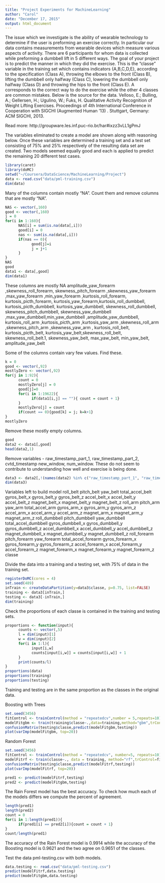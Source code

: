 ```yaml
---
title: "Project Experiments for MachineLearning"
author: "Carol"
date: "December 17, 2015"
output: html_document
---
```

The issue which we investigate is the ability of wearable technology to determine if the user is preforming an exercise correctly. In particular our data contains measurements from wearable devices which measure various aspects of activity. There are 6 participants for whom data is collected while preforming a dumbbell lift in 5 different ways. 
The goal of your project is to predict the manner in which they did the exercise. This is the "classe" variable in the training set which contains indicators {A,B,C,D,E}, according to the specification (Class A), throwing the elbows to the front (Class B), lifting the dumbbell only halfway (Class C), lowering the dumbbell only halfway (Class D) and throwing the hips to the front (Class E). A corresponds to the correct way to do the exercise while the other 4 classes are common mistakes.
Below is the source for the data.
Velloso, E.; Bulling, A.; Gellersen, H.; Ugulino, W.; Fuks, H. Qualitative Activity Recognition of Weight Lifting Exercises. Proceedings of 4th International Conference in Cooperation with SIGCHI (Augmented Human '13) . Stuttgart, Germany: ACM SIGCHI, 2013.

Read more: http://groupware.les.inf.puc-rio.br/har#ixzz3vLL1gPmJ

The variables eliminated to create a model are shown along with reasoning below. Once these variables are determined a training set and a test set consisting of 75% and 25% respectively of the resulting data set are created. Two models seemed equally good and each is applied to predict the remaining 20 different test cases. 

```r
library(caret)
library(doMC)
setwd("~/Coursera/DataScience/MachineLearning/Project")
data <- read.csv("data/pml-training.csv")
dim(data)
```
Many of the columns contain mostly "NA". Count them and remove columns that are mostly "NA".
```r
NAS <- vector(,160)
good <- vector(,160)
j = 0
for(i in 1:160){ 
      NAS[i] = sum(is.na(data[,i]))
      good[i] = 0
      nas <- sum(is.na(data[,i]))
      if(nas == 0){
            good[j]=i
            j = j+1
      }
}
NAS
good
data1 <- data[,good]
dim(data1)
```
These columns are mostly NA
amplitude_yaw_forearm ,skewness_roll_forearm, skewness_pitch_forearm ,skewness_yaw_forearm ,max_yaw_forearm ,min_yaw_forearm ,kurtosis_roll_forearm, kurtosis_picth_forearm, kurtosis_yaw_forearm,kurtosis_roll_dumbbell, kurtosis_picth_dumbbell, kurtosis_yaw_dumbbell, skewness_roll_dumbbell, skewness_pitch_dumbbell, skewness_yaw_dumbbell ,max_yaw_dumbbell,min_yaw_dumbbell ,amplitude_yaw_dumbbell, kurtosis_roll_arm ,kurtosis_picth_arm ,kurtosis_yaw_arm ,skewness_roll_arm ,skewness_pitch_arm ,skewness_yaw_arm ,
kurtosis_roll_belt, kurtosis_picth_belt, kurtosis_yaw_belt,skewness_roll_belt, skewness_roll_belt.1, skewness_yaw_belt, max_yaw_belt, min_yaw_belt, amplitude_yaw_belt

Some of the columns contain vary few values. Find these.
```r
k = 0
good <- vector(,92)
mostlyZero <- vector(,92)
for(j in 1:92){
      count = 0
      mostlyZero[j] = 0
      good[j]=0
      for(i in 1:19622){
            if(data1[i,j] == ""){ count = count + 1}
      }
      mostlyZero[j] = count 
      if(count == 0){good[k] = j; k=k+1}
}
mostlyZero
```

Remove these mostly empty columns.
```r
good
data2 <- data1[,good]    
head(data2,1)
```
Remove variables - raw_timestamp_part_1, raw_timestamp_part_2,   cvtd_timestamp new_window, num_window. These do not seem to contribute to understanding how well and exercise is being done.
```r
data3 <- data2[,!(names(data2) %in% c("raw_timestamp_part_1", "raw_timestamp_part_2","cvtd_timestamp","new_window", "num_window"))]
dim(data3)
```

Variables left to build model
roll_belt 
pitch_belt 
yaw_belt 
total_accel_belt 
gyros_belt_x 
gyros_belt_y 
gyros_belt_z 
accel_belt_x
accel_belt_y 
accel_belt_z 
magnet_belt_x 
magnet_belt_y 
magnet_belt_z 
roll_arm 
pitch_arm 
yaw_arm
total_accel_arm 
gyros_arm_x 
gyros_arm_y 
gyros_arm_z 
accel_arm_x 
accel_arm_y 
accel_arm_z 
magnet_arm_x
magnet_arm_y 
magnet_arm_z 
roll_dumbbell 
pitch_dumbbell 
yaw_dumbbell 
total_accel_dumbbell
gyros_dumbbell_x 
gyros_dumbbell_y 
gyros_dumbbell_z 
accel_dumbbell_x 
accel_dumbbell_y 
accel_dumbbell_z
magnet_dumbbell_x 
magnet_dumbbell_y 
magnet_dumbbell_z 
roll_forearm 
pitch_forearm 
yaw_forearm
total_accel_forearm 
gyros_forearm_x 
gyros_forearm_y 
gyros_forearm_z 
accel_forearm_x 
accel_forearm_y
accel_forearm_z 
magnet_forearm_x 
magnet_forearm_y 
magnet_forearm_z 
classe

Divide the data into a training and a testing set, with 75% of data in the training set.
```r
registerDoMC(cores = 4)
set.seed(489)
inTrain <- createDataPartition(y=data3$classe, p=0.75, list=FALSE)
training <- data3[inTrain,]
testing <- data3[-inTrain,]
dim(training)
```
Check the proportions of each classe is contained in the training and testing sets.
```r
proportions <- function(input){
      counts <- vector(,5)
      l = dim(input)[1]
      w = dim(input)[2]
      for(i in 1:l){
            input[i,w]
            counts[input[i,w]] = counts[input[i,w]] + 1
      }
      print(counts/l)
}
proportions(data)
proportions(training)
proportions(testing)
```
Training and testing are in the same proportion as the classes in the original data.

Boosting with Trees
```r
set.seed(3456)
fitControl <- trainControl(method = "repeatedcv",number = 5,repeats=10)
modelFitgbm <- train(training$classe~.,data=training,method="gbm",trControl = fitControl,verbose=FALSE)
confusionMatrix(testing$classe,predict(modelFitgbm,testing))
plot(varImp(modelFitgbm, top=20))
```

Random Forest
```r
set.seed(3456)
fitControl <- trainControl(method = "repeatedcv", number=5, repeats=10)
modelFitrf <- train(classe~., data = training, method="rf",trControl=fitControl)
confusionMatrix(testing$classe,predict(modelFitrf,testing))
plot(varImp(modelFitrf, top=20))
```


```r
pred1 <- predict(modelFitrf,testing)
pred2 <- predict(modelFitgbm,testing)
```
The Rain Forest model has the best accuracy. To check how much each of the models differs we compute the percent of agreement.
```r
length(pred1)
length(pred2)
count = 0
for(i in 1:length(pred1)){
      if(pred1[i] == pred2[i]){count = count + 1}
}
count/length(pred1)

```
The accuracy of the Rain Forest model is 0.9914 while the accuracy of the Boosting model is 0.9621 and the two agree on 0.9651 of the classes.
 
Test the data pml-testing.csv with both models.
```r
data.testing <- read.csv("data/pml-testing.csv")
predict(modelFitrf,data.testing)
predict(modelFitgbm,data.testing)
```

